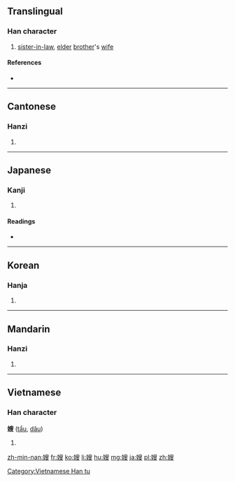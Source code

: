 ==Translingual==

===Han character===
{{Han char|rn=38|rad=女|as=09|sn=12|four=4744<sub>7</sub>|canj=女竹X水 (VHXE)|ids=⿰[[女]][[叟]]}}

# [[sister-in-law]], [[elder]] [[brother]]'s [[wife]]

====References====
* {{Han ref|kx=0268.340|dkj=06603|dj=0536.080|hdz=21066.180|uh=5AC2|ud=23234|bh=B741|bd=46913}}

----

==Cantonese==

===Hanzi===
{{yue-hanzi|jyut=[[sou2]]|y=sou2}}

# {{defn|lang=yue|sort=女10}}

----

==Japanese==

===Kanji===
{{ja-kanji|grade=uc|rs=女10}}

# {{defn|lang=ja|sort=女10}}

====Readings====
* {{ja-readings|on=[[そう]] (sō)|kun=[[あによめ]] (aniyome)}}

----

==Korean==

===Hanja===
{{ko-hanja|hangeul=수|rv=su|mr=su}}

# {{defn|lang=ko|sort=女10}}

----

==Mandarin==

===Hanzi===
{{cmn-hanzi|pin=[[sǎo]] ([[sao3]])|wg=sao<sup>3</sup>}}

# {{defn|lang=cmn|sort=女10}}

----

==Vietnamese==

===Han character===
'''嫂''' ([[tẩu]], [[dâu]])

# {{defn|lang=vi}}

[[Category:Vietnamese Han tu]]

[[zh-min-nan:嫂]]
[[fr:嫂]]
[[ko:嫂]]
[[li:嫂]]
[[hu:嫂]]
[[mg:嫂]]
[[ja:嫂]]
[[pl:嫂]]
[[zh:嫂]]